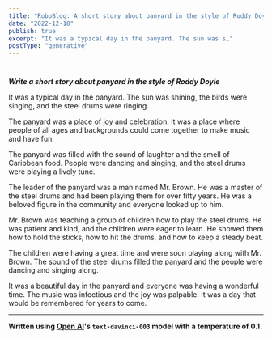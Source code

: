 ```yaml
---
title: "RoboBlog: A short story about panyard in the style of Roddy Doyle"
date: "2022-12-18"
publish: true
excerpt: "It was a typical day in the panyard. The sun was s…"
postType: "generative"
---
```

#

***Write a short story about panyard in the style of Roddy Doyle***

It was a typical day in the panyard. The sun was shining, the birds were singing, and the steel drums were ringing.

The panyard was a place of joy and celebration. It was a place where people of all ages and backgrounds could come together to make music and have fun.

The panyard was filled with the sound of laughter and the smell of Caribbean food. People were dancing and singing, and the steel drums were playing a lively tune.

The leader of the panyard was a man named Mr. Brown. He was a master of the steel drums and had been playing them for over fifty years. He was a beloved figure in the community and everyone looked up to him.

Mr. Brown was teaching a group of children how to play the steel drums. He was patient and kind, and the children were eager to learn. He showed them how to hold the sticks, how to hit the drums, and how to keep a steady beat.

The children were having a great time and were soon playing along with Mr. Brown. The sound of the steel drums filled the panyard and the people were dancing and singing along.

It was a beautiful day in the panyard and everyone was having a wonderful time. The music was infectious and the joy was palpable. It was a day that would be remembered for years to come.

---
**Written using [Open AI](https://openai.com/)'s `text-davinci-003` model with a temperature of 0.1.**
